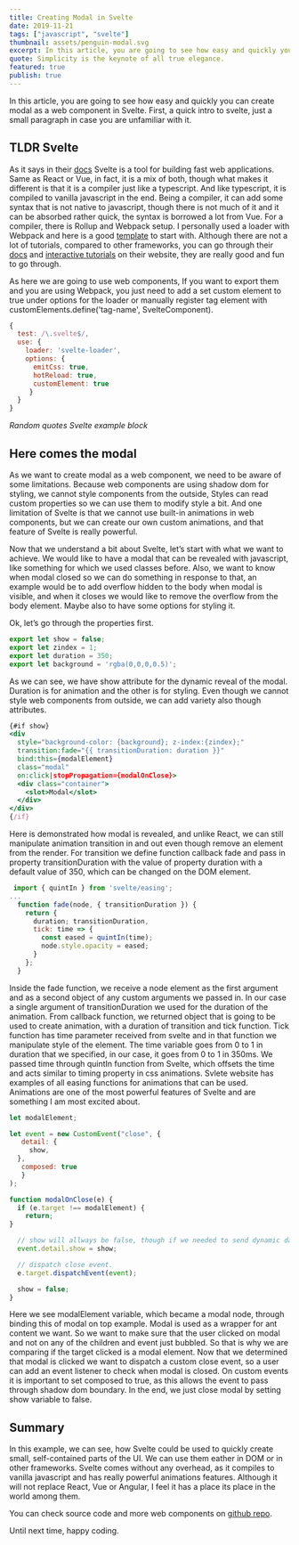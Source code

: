 ```yaml
---
title: Creating Modal in Svelte
date: 2019-11-21
tags: ["javascript", "svelte"]
thumbnail: assets/penguin-modal.svg
excerpt: In this article, you are going to see how easy and quickly you can create modal as a web component in Svelte.
quote: Simplicity is the keynote of all true elegance.
featured: true
publish: true
---
```

<HeadScript src="https://cdn.jsdelivr.net/gh/Tihi321/svelte-web-components/cdn/random-quote.js" />

In this article, you are going to see how easy and quickly you can create modal as a web component in Svelte. First, a quick intro to svelte, just a small paragraph in case you are unfamiliar with it.

## TLDR Svelte

As it says in their [docs](https://svelte.dev/docs) Svelte is a tool for building fast web applications. Same as React or Vue, in fact, it is a mix of both, though what makes it different is that it is a compiler just like a typescript. And like typescript, it is compiled to vanilla javascript in the end. Being a compiler, it can add some syntax that is not native to javascript, though there is not much of it and it can be absorbed rather quick, the syntax is borrowed a lot from Vue. For a compiler, there is Rollup and Webpack setup. I personally used a loader with Webpack and here is a good [template](https://github.com/sveltejs/template-webpack) to start with. Although there are not a lot of tutorials, compared to other frameworks, you can go through their [docs](https://svelte.dev/docs) and [interactive tutorials](https://svelte.dev/tutorial/basics) on their website, they are really good and fun to go through.

As here we are going to use web components, If you want to export them and you are using Webpack, you just need to add a set custom element to true under options for the loader or manually register tag element with customElements.define('tag-name', SvelteComponent).

```javascript
{
  test: /\.svelte$/,
  use: {
    loader: 'svelte-loader',
    options: {
      emitCss: true,
      hotReload: true,
      customElement: true
     }
  }
}
```

<div style={{ textAlign: "center", paddingBottom: "15px" }}>
<ts-random-quote></ts-random-quote>
<i style={{ paddingTop: "15px" }}>Random quotes Svelte example block</i>
</div>


## Here comes the modal

As we want to create modal as a web component, we need to be aware of some limitations. Because web components are using shadow dom for styling, we cannot style components from the outside, Styles can read custom properties so we can use them to modify style a bit. And one limitation of Svelte is that we cannot use built-in animations in web components, but we can create our own custom animations, and that feature of Svelte is really powerful.

Now that we understand a bit about Svelte, let’s start with what we want to achieve. We would like to have a modal that can be revealed with javascript, like something for which we used classes before. Also, we want to know when modal closed so we can do something in response to that, an example would be to add overflow hidden to the body when modal is visible, and when it closes we would like to remove the overflow from the body element. Maybe also to have some options for styling it.

Ok, let’s go through the properties first.

```javascript
export let show = false;
export let zindex = 1;
export let duration = 350;
export let background = 'rgba(0,0,0,0.5)';
```

As we can see, we have show attribute for the dynamic reveal of the modal. Duration is for animation and the other is for styling. Even though we cannot style web components from outside, we can add variety also though attributes.

```jsx
{#if show}
<div
  style="background-color: {background}; z-index:{zindex};"
  transition:fade="{{ transitionDuration: duration }}"
  bind:this={modalElement}
  class="modal"
  on:click|stopPropagation={modalOnClose}>
  <div class="container">
    <slot>Modal</slot>
  </div>
</div>
{/if}
```

Here is demonstrated how modal is revealed, and unlike React, we can still manipulate animation transition in and out even though remove an element from the render. For transition we define function callback fade and pass in property transitionDuration with the value of property duration with a default value of 350, which can be changed on the DOM element.

```javascript
 import { quintIn } from 'svelte/easing';
...
  function fade(node, { transitionDuration }) {
    return {
      duration; transitionDuration,
      tick: time => {
        const eased = quintIn(time);
        node.style.opacity = eased;
      }
    };
  }
```

Inside the fade function, we receive a node element as the first argument and as a second object of any custom arguments we passed in. In our case a single argument of transitionDuration we used for the duration of the animation. From callback function, we returned object that is going to be used to create animation, with a duration of transition and tick function. Tick function has time parameter received from svelte and in that function we manipulate style of the element. The time variable goes from 0 to 1 in duration that we specified, in our case, it goes from 0 to 1 in 350ms. We passed time through quintIn function from Svelte, which offsets the time and acts similar to timing property in css animations. Svlete website has examples of all easing functions for animations that can be used. Animations are one of the most powerful features of Svelte and are something I am most excited about.


```javascript
let modalElement;

let event = new CustomEvent("close", {
   detail: {
     show,
  },
   composed: true
   }
);

function modalOnClose(e) {
  if (e.target !== modalElement) {
    return;
}

  // show will allways be false, though if we needed to send dynamic data this would update the value. 
  event.detail.show = show;

  // dispatch close event.
  e.target.dispatchEvent(event);

  show = false;
}
```

Here we see modalElement variable, which became a modal node, through binding this of modal on top example. Modal is used as a wrapper for ant content we want. So we want to make sure that the user clicked on modal and not on any of the children and event just bubbled. So that is why we are comparing if the target clicked is a modal element.
Now that we determined that modal is clicked we want to dispatch a custom close event, so a user can add an event listener to check when modal is closed. On custom events it is important to set composed to true, as this allows the event to pass through shadow dom boundary. In the end, we just close modal by setting show variable to false.

## Summary

In this example, we can see, how Svelte could be used to quickly create small, self-contained parts of the UI. We can use them eather in DOM or in other frameworks. Svelte comes without any overhead, as it compiles to vanilla javascript and has really powerful animations features. Although it will not replace React, Vue or Angular, I feel it has a place its place in the world among them.

You can check source code and more web components on [github repo](https://github.com/Tihi321/web-components).

Until next time, happy coding.

